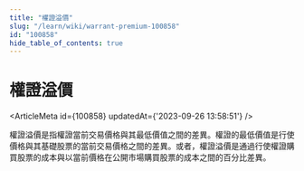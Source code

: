 ```yaml
---
title: "權證溢價"
slug: "/learn/wiki/warrant-premium-100858"
id: "100858"
hide_table_of_contents: true
---
```



# 權證溢價

<ArticleMeta id={100858} updatedAt={'2023-09-26 13:58:51'} />
<div className='border-solid border-b border-t-0 my-4 border-[var(--ifm-color-gray-300)]' />

權證溢價是指權證當前交易價格與其最低價值之間的差異。權證的最低價值是行使價格與其基礎股票的當前交易價格之間的差異。或者，權證溢價是通過行使權證購買股票的成本與以當前價格在公開市場購買股票的成本之間的百分比差異。
